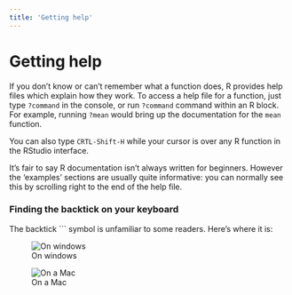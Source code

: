 ```yaml
---
title: 'Getting help'
---
```




# Getting help {#getting-help}

If you don't know or can't remember what a function does, R provides help files which explain how they work.
To access a help file for a function, just type `?command` in the console, or run `?command` command within an R block. For example, running `?mean` would bring up the documentation for the `mean` function.

You can also type `CRTL-Shift-H` while your cursor is over any R function in the RStudio interface.

It's fair to say R documentation isn't always written for beginners. However the 'examples' sections are usually quite informative: you can normally see this by scrolling right to the end of the help file.







### Finding the backtick on your keyboard {- #backtick-location}


The backtick ``` symbol is unfamiliar to some readers. Here's where it is:


![On windows](media/backtick-windows-uk.png)

![On a Mac](media/backtick-mac-uk.png)
